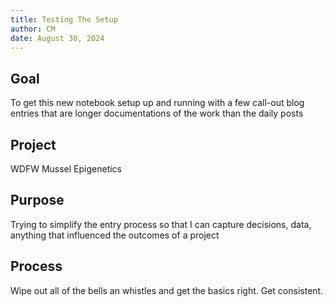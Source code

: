 ```yaml
---
title: Testing The Setup
author: CM
date: August 30, 2024
---
```


## Goal
To get this new notebook setup up and running with a few call-out blog entries that are longer documentations of the work than the daily posts

## Project
WDFW Mussel Epigenetics

## Purpose
Trying to simplify the entry process so that I can capture decisions, data, anything that influenced the outcomes of a project

## Process
Wipe out all of the bells an whistles and get the basics right. Get consistent.
